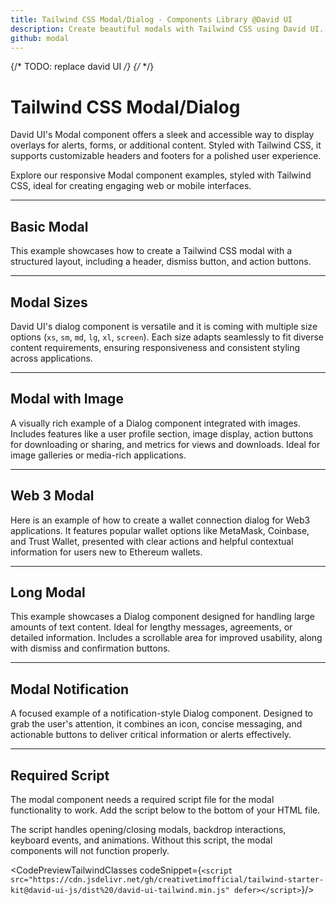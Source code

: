 ```yaml
---
title: Tailwind CSS Modal/Dialog - Components Library @David UI
description: Create beautiful modals with Tailwind CSS using David UI. It is ideal for creating engaging web or mobile interfaces, try now for free!
github: modal
---
```



{/* TODO: replace david UI */}
{/* <InfoBadge /> */}

# Tailwind CSS Modal/Dialog 

David UI's Modal component offers a sleek and accessible way to display overlays for alerts, forms, or additional content. Styled with Tailwind CSS, it supports customizable headers and footers for a polished user experience.

Explore our responsive Modal component examples, styled with Tailwind CSS, ideal for creating engaging web or mobile interfaces.


---

## Basic Modal

This example showcases how to create a Tailwind CSS modal with a structured layout, including a header, dismiss button, and action buttons. 


<PreviewWithCode relativePath="dialog/dialog-demo.tsx" language="html" />

---

## Modal Sizes

David UI's dialog component is versatile and it is coming with multiple size options (`xs`, `sm`, `md`, `lg`, `xl`, `screen`). Each size adapts seamlessly to fit diverse content requirements, ensuring responsiveness and consistent styling across applications.

<PreviewWithCode relativePath="dialog/dialog-sizes.tsx" language="html" />


---

## Modal with Image

A visually rich example of a Dialog component integrated with images. Includes features like a user profile section, image display, action buttons for downloading or sharing, and metrics for views and downloads. Ideal for image galleries or media-rich applications.


<PreviewWithCode relativePath="dialog/dialog-with-image.tsx" language="html" />

---

## Web 3 Modal

Here is an example of how to create a wallet connection dialog for Web3 applications. It features popular wallet options like MetaMask, Coinbase, and Trust Wallet, presented with clear actions and helpful contextual information for users new to Ethereum wallets.

<PreviewWithCode relativePath="dialog/dialog-web3.tsx" language="html" />

---

## Long Modal

This example showcases a Dialog component designed for handling large amounts of text content. Ideal for lengthy messages, agreements, or detailed information. Includes a scrollable area for improved usability, along with dismiss and confirmation buttons.

<PreviewWithCode relativePath="dialog/dialog-long.tsx" language="html" />


---

## Modal Notification

A focused example of a notification-style Dialog component. Designed to grab the user's attention, it combines an icon, concise messaging, and actionable buttons to deliver critical information or alerts effectively.

<PreviewWithCode relativePath="dialog/dialog-notification.tsx" language="html" />

---

## Required Script
The modal component needs a required script file for the modal functionality to work. Add the script below to the bottom of your HTML file.

The script handles opening/closing modals, backdrop interactions, keyboard events, and animations. Without this script, the modal components will not function properly.

<CodePreviewTailwindClasses codeSnippet={`<script src="https://cdn.jsdelivr.net/gh/creativetimofficial/tailwind-starter-kit@david-ui-js/dist%20/david-ui-tailwind.min.js" defer></script>`}/>
